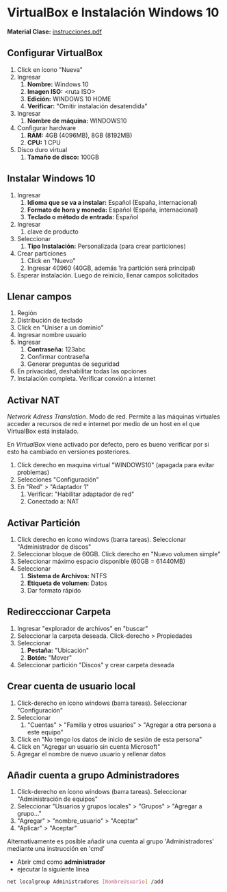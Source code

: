 # VirtualBox e Instalación Windows 10
**Material Clase:** [instrucciones.pdf](/inacap/ti3v13/docs/instrucciones.pdf)

## Configurar VirtualBox
1. Click en ícono "Nueva"
2. Ingresar
    1. **Nombre:** Windows 10
    2. **Imagen ISO:** \<ruta ISO\>
    3. **Edición:** WINDOWS 10 HOME
    4. **Verificar:** "Omitir instalación desatendida"
3. Ingresar
    1. **Nombre de máquina:** WINDOWS10
4. Configurar hardware
    1. **RAM:** 4GB (4096MB), 8GB (8192MB)
    2. **CPU:** 1 CPU
5. Disco duro virtual
    1. **Tamaño de disco:** 100GB

## Instalar Windows 10
1. Ingresar
    1. **Idioma que se va a instalar:** Español (España, internacional)
    2. **Formato de hora y moneda:** Español (España, internacional)
    3. **Teclado o método de entrada:** Español
2. Ingresar
    1. clave de producto
3. Seleccionar
    1. **Tipo Instalación:** Personalizada (para crear particiones)
4. Crear particiones
    1. Click en "Nuevo"
    2. Ingresar  40960 (40GB, además 1ra partición será principal)
5. Esperar instalación. Luego de reinicio, llenar campos solicitados

## Llenar campos
1. Región
2. Distribución de teclado
3. Click en "Uniser a un dominio"
4. Ingresar nombre usuario
5. Ingresar
    1. **Contraseña:** 123abc
    2. Confirmar contraseña
    3. Generar preguntas de seguridad
6. En privacidad, deshabilitar todas las opciones
7. Instalación completa. Verificar conxión a internet

## Activar NAT
*Network Adress Translation*. Modo de red. Permite a las máquinas virtuales acceder a recursos de red e internet por medio de un host en el que VirtualBox está instalado.

En *VirtualBox* viene activado por defecto, pero es bueno verificar por si esto ha cambiado en versiones posteriores.

1. Click derecho en maquina virtual "WINDOWS10" (apagada para evitar problemas)
2. Selecciones "Configuración"
3. En "Red" \> "Adaptador 1"
    1. Verificar: "Habilitar adaptador de red"
    2. Conectado a: NAT

## Activar Partición
1. Click derecho en ícono windows (barra tareas). Seleccionar "Administrador de discos"
2. Seleccionar bloque de 60GB. Click derecho en "Nuevo volumen simple"
3. Seleccionar máximo espacio disponible (60GB = 61440MB) 
4. Seleccionar
    1. **Sistema de Archivos:** NTFS
    2. **Etiqueta de volumen:** Datos
    3. Dar formato rápido

## Redirecccionar Carpeta
1. Ingresar "explorador de archivos" en "buscar"
2. Seleccionar la carpeta deseada. Click-derecho \> Propiedades
3. Seleccionar
    1. **Pestaña:** "Ubicación"
    2. **Botón:** "Mover"
4. Seleccionar partición "Discos" y crear carpeta deseada


## Crear cuenta de usuario local
1. Click-derecho en ícono windows (barra tareas). Seleccionar "Configuración"
2. Seleccionar
    1. "Cuentas" \> "Familia y otros usuarios" \> "Agregar a otra persona a este equipo"
3. Click en "No tengo los datos de inicio de sesión de esta persona"
4. Click en "Agregar un usuario sin cuenta Microsoft"
5. Agregar el nombre de nuevo usuario y rellenar datos

## Añadir cuenta a grupo Administradores
1. Click-derecho en ícono windows (barra tareas). Seleccionar "Administración de equipos"
2. Seleccionar
    "Usuarios y grupos locales" \> "Grupos" \> "Agregar a grupo..."
3. "Agregar" \> "nombre_usuario" \> "Aceptar"
4. "Aplicar" \> "Aceptar"

Alternativamente es posible añadir una cuenta al grupo 'Administradores' mediante una instrucción en 'cmd'

- Abrir cmd como **administrador**
- ejecutar la siguiente línea

```sh
net localgroup Administradores [NombreUsuario] /add
```